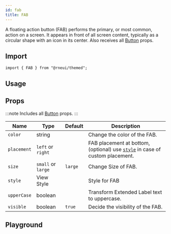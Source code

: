 ```yaml
---
id: fab
title: FAB
---
```



A floating action button (FAB) performs the primary, or most common, action on a screen.
It appears in front of all screen content, typically as a circular shape with an icon in its center.
Also receives all [Button](https://reactnativeelements.com/docs/button#props) props.

## Import

```tsx
import { FAB } from "@rneui/themed";
```

## Usage

<Usage />

## Props

:::note
Includes all [Button](button#props) props.
:::

<div class='table-responsive'>

| Name        | Type               | Default | Description                                                                            |
| ----------- | ------------------ | ------- | -------------------------------------------------------------------------------------- |
| `color`     | string             |         | Change the color of the FAB.                                                           |
| `placement` | `left` or `right`  |         | FAB placement at bottom, (optional) use [`style`](#style) in case of custom placement. |
| `size`      | `small` or `large` | `large` | Change Size of FAB.                                                                    |
| `style`     | View Style         |         | Style for FAB                                                                          |
| `upperCase` | boolean            |         | Transform Extended Label text to uppercase.                                            |
| `visible`   | boolean            | `true`  | Decide the visibility of the FAB.                                                      |

</div>

## Playground

<Play />
